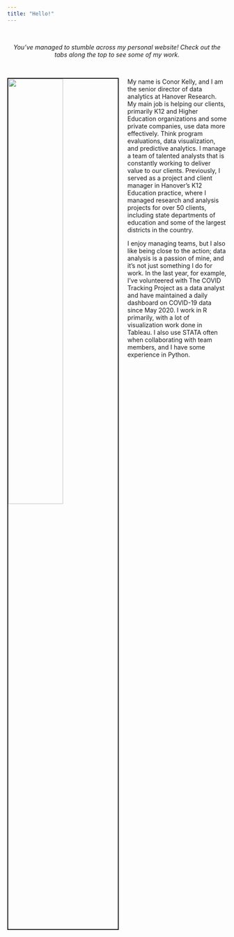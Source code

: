 ```yaml
---
title: "Hello!"
---
```

<br>
<center> *You've managed to stumble across my personal website! Check out the tabs along the top to see some of my work.* 

</center>



<br>

<img src="me.png" style="width:50%; border:2px solid; margin-right: 20px" align="left">

My name is Conor Kelly, and I am the senior director of data analytics at Hanover Research. My main job is helping our clients, primarily K12 and Higher Education organizations and some private companies, use data more effectively. Think program evaluations, data visualization, and predictive analytics. I manage a team of talented analysts that is constantly working to deliver value to our clients. Previously, I served as a project and client manager in Hanover's K12 Education practice, where I managed research and analysis projects for over 50 clients, including state departments of education and some of the largest districts in the country.

I enjoy managing teams, but I also like being close to the action; data analysis is a passion of mine, and it's not just something I do for work. In the last year, for example, I've volunteered with The COVID Tracking Project as a data analyst and have maintained a daily dashboard on COVID-19 data since May 2020. I work in R primarily, with a lot of visualization work done in Tableau. I also use STATA often when collaborating with team members, and I have some experience in Python.